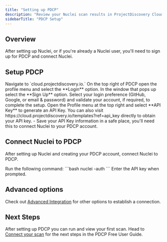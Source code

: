 ```yaml
---
title: "Setting up PDCP"
description: "Review your Nuclei scan results in ProjectDiscovery Cloud Platform"
sidebarTitle: "PDCP Setup"
---
```


## Overview

After setting up Nuclei, or if you're already a Nuclei user, you'll need to sign up for PDCP and connect Nuclei.

## Setup PDCP

<Steps>
  <Step title="Launch PDCP">
    Navigate to `cloud.projectdiscovery.io.`
  </Step>
  <Step title="Open the profile menu">
    On the top right of PDCP open the profile menu and select the **Login** option. In the window that pops up select the **Sign Up** option.
  </Step>
  <Step title="Select your login preference">
    Select your login preference (GitHub, Google, or email & password) and validate your account, if required, to complete the setup.
  </Step>
  <Step title="Login to PDCP">
    Open the Profile menu at the top right and select **API Key** to generate an API Key. You can also visit https://cloud.projectdiscovery.io/templates?ref=api_key directly to obtain your API key.
      - Save your API Key information in a safe place, you'll need this to connect Nuclei to your PDCP account.
  </Step>
</Steps>

## Connect Nuclei to PDCP

After setting up Nuclei and creating your PDCP account, connect Nuclei to PDCP.

<Steps>
  <Step title="Open Nuclei in your terminal">
    Run the following command:
     ```bash
   nuclei -auth
   ```
  </Step>
  <Step title="Provide the API Key">
    Enter the API key when prompted.
  </Step>
</Steps>

## Advanced options

Check out [Advanced Integration](/cloud/free/advanced) for other options to establish a connection.

## Next Steps

After setting up PDCP you can run and view your first scan. Head to [Connect your scan](/cloud/free/scan) for the next steps in the PDCP Free User Guide.
